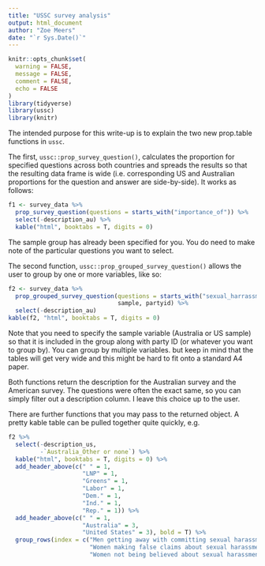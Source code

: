 ```yaml
---
title: "USSC survey analysis"
output: html_document
author: "Zoe Meers"
date: "`r Sys.Date()`"
---
```


```r
knitr::opts_chunk$set(
  warning = FALSE,
  message = FALSE,
  comment = FALSE,
  echo = FALSE
)
library(tidyverse)
library(ussc)
library(knitr)
```


The intended purpose for this write-up is to explain the two new prop.table functions in `ussc`. 

The first, `ussc::prop_survey_question()`, calculates the proportion for specified questions across both countries and spreads the results so that the resulting data frame is wide (i.e. corresponding US and Australian proportions for the question and answer are side-by-side). It works as follows:

```r
f1 <- survey_data %>% 
  prop_survey_question(questions = starts_with("importance_of")) %>% 
  select(-description_au) %>% 
  kable("html", booktabs = T, digits = 0)

```

The sample group has already been specified for you. You do need to make note of the particular questions you want to select.


The second function, `ussc::prop_grouped_survey_question()` allows the user to group by one or more variables, like so:

```r
f2 <- survey_data %>% 
  prop_grouped_survey_question(questions = starts_with("sexual_harrassment"),
                               sample, partyid) %>% 
  select(-description_au)
kable(f2, "html", booktabs = T, digits = 0)
```

Note that you need to specify the sample variable (Australia or US sample) so that it is included in the group along with party ID (or whatever you want to group by). You can group by multiple variables. but keep in mind that the tables will get very wide and this might be hard to fit onto a standard A4 paper. 

Both functions return the description for the Australian survey and the American survey. The questions were often the exact same, so you can simply filter out a description column. I leave this choice up to the user.

There are further functions that you may pass to the returned object. A pretty kable table can be pulled together quite quickly, e.g.

```r
f2 %>% 
  select(-description_us,
         -`Australia_Other or none`) %>% 
  kable("html", booktabs = T, digits = 0) %>% 
  add_header_above(c(" " = 1, 
                     "LNP" = 1, 
                     "Greens" = 1,
                     "Labor" = 1, 
                     "Dem." = 1, 
                     "Ind." = 1, 
                     "Rep." = 1)) %>%
  add_header_above(c(" " = 1, 
                     "Australia" = 3, 
                     "United States" = 3), bold = T) %>%
  group_rows(index = c("Men getting away with committing sexual harassment and assault" = 3,
                       "Women making false claims about sexual harassment or assault" = 3,
                       "Women not being believed about sexual harassment and assault" = 3))
```








